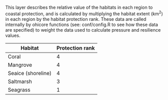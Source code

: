 This layer describes the relative value of the habitats in each region to coastal protection, and is calculated by  multiplying the habitat extent (km^2^) in each region by the habitat protection rank.  These data are called internally by ohicore functions (see: conf/config.R to see how these data are specified) to weight the data used to calculate pressure and resilience values. 

Habitat | Protection rank
------------- | -------------
Coral | 4
Mangrove | 4 
Seaice (shoreline) | 4 
Saltmarsh | 3
Seagrass | 1 

